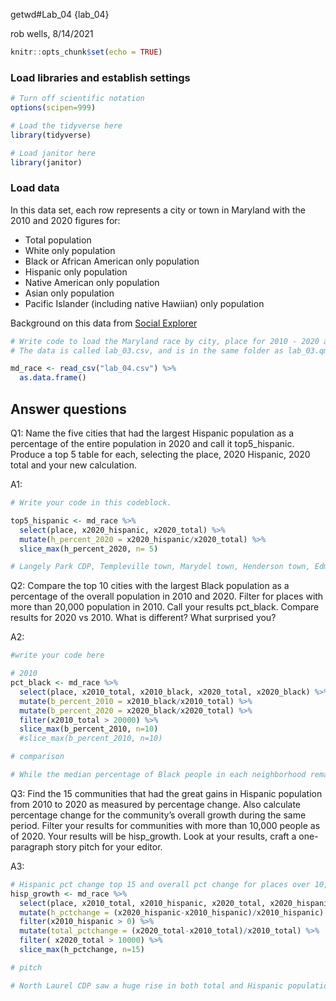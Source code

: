getwd#Lab_04 {lab_04}

rob wells, 8/14/2021

```r
knitr::opts_chunk$set(echo = TRUE)
```

### Load libraries and establish settings
```r
# Turn off scientific notation
options(scipen=999)

# Load the tidyverse here
library(tidyverse)

# Load janitor here
library(janitor)


```

### Load data

In this data set, each row represents a city or town in Maryland with the 2010 and 2020 figures for: 

-  Total population 
-  White only population
-  Black or African American only population
-  Hispanic only population 
-  Native American only population
-  Asian only population
-  Pacific Islander (including native Hawiian) only population

Background on this data from [Social Explorer](https://www.socialexplorer.com/data/ACS2016_5yr/metadata/?ds=ACS16_5yr&table=B02001) 
```r
# Write code to load the Maryland race by city, place for 2010 - 2020 and call it md_race.
# The data is called lab_03.csv, and is in the same folder as lab_03.qmd (this data notebook)

md_race <- read_csv("lab_04.csv") %>% 
  as.data.frame()

```

## Answer questions

Q1: Name the five cities that had the largest Hispanic population as a percentage of the entire population in 2020 and call it top5_hispanic. Produce a top 5 table for each, selecting the place, 2020 Hispanic, 2020 total and your new calculation.

A1:
```r

# Write your code in this codeblock.

top5_hispanic <- md_race %>%
  select(place, x2020_hispanic, x2020_total) %>%
  mutate(h_percent_2020 = x2020_hispanic/x2020_total) %>%
  slice_max(h_percent_2020, n= 5)

# Langely Park CDP, Templeville town, Marydel town, Henderson town, Edmonston town


```

Q2: Compare the top 10 cities with the largest Black population as a percentage of the overall population in 2010 and 2020. Filter for places with more than 20,000 population in 2010. Call your results pct_black. Compare results for 2020 vs 2010. What is different? What surprised you? 

A2:

```r
#write your code here

# 2010
pct_black <- md_race %>%
  select(place, x2010_total, x2010_black, x2020_total, x2020_black) %>%
  mutate(b_percent_2010 = x2010_black/x2010_total) %>%
  mutate(b_percent_2020 = x2020_black/x2020_total) %>%
  filter(x2010_total > 20000) %>%
  slice_max(b_percent_2010, n=10)
  #slice_max(b_percent_2010, n=10)

# comparison

# While the median percentage of Black people in each neighborhood remained relatively consistent between 2010 and 2020, the percentage of the Black population in neighborhoods with the highest percentage of Black population went down. For example, Suiteland CDP, which had the highest percentage of Black population in both 2010 and 2020, saw a decrease from 92% Black to 87% Black. Lochearn CDP, which had the second highest percentage of Black population, saw a decrease from 93% Black to 80% Black in that same timeframe. The neighborhood with the third highest percentage of Black population decreased it's Black population from 83% to 74%. 

```

Q3: Find the 15 communities that had the great gains in Hispanic population from 2010 to 2020 as measured by percentage change. Also calculate percentage change for the community's overall growth during the same period. Filter your results for communities with more than 10,000 people as of 2020. Your results will be hisp_growth. Look at your results, craft a one-paragraph story pitch for your editor. 

A3:

```r
# Hispanic pct change top 15 and overall pct change for places over 10,000 pop
hisp_growth <- md_race %>%
  select(place, x2010_total, x2010_hispanic, x2020_total, x2020_hispanic) %>%
  mutate(h_pctchange = (x2020_hispanic-x2010_hispanic)/x2010_hispanic) %>%
  filter(x2010_hispanic > 0) %>%
  mutate(total_pctchange = (x2020_total-x2010_total)/x2010_total) %>%
  filter( x2020_total > 10000) %>%
  slice_max(h_pctchange, n=15)

# pitch

# North Laurel CDP saw a huge rise in both total and Hispanic population between 2010 and 2020. The Hispanic population went up 11% and the total population went up 5%. The neighborhood with the next highest gains was Lake Arbor CDP and only saw a 6% increase in Hispanic population and less than 1% increase in total population. Why is North Laurel growing so quickly? Why is it so desirable for both the general population and Hispanic people?

```
